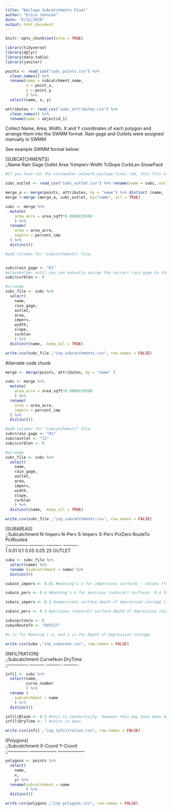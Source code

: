 ```yaml
---
title: "Wailupe Subcatchments Final"
author: "Erica Johnson"
date: "5/12/2020"
output: html_document
---
```


```r
knitr::opts_chunk$set(echo = TRUE)

```

```r

library(tidyverse)
library(dplyr)
library(data.table)
library(janitor)

points <- read_csv("subc_points.csv") %>% 
  clean_names() %>% 
  rename(name = subcatchment_name,
         x = point_x,
         y = point_y
         ) %>%  
  select(name, x, y)

attributes <- read_csv("subc_attributes.csv") %>% 
  clean_names() %>% 
  rename(name = objectid_1)
```

Collect Name, Area, Width, X and Y coordinates of each polygon and arrange them into the SWMM format. Rain gage and Outlets were assigned manually in SWMM

See example SWMM format below:

[SUBCATCHMENTS]								
;;Name  Rain Gage  Outlet  Area  %Imperv 	Width  %Slope  CurbLen  SnowPack      
        
```r
#If you have run the stormwater_network_wailupe_final.rmd, this file will be available. If not, use the alternate code chunk below

subc_outlet <- read_csv("subc_outlet.csv") %>% rename(name = subc, outlet = node)

merge_a <- merge(points, attributes, by = "name") %>% distinct (name, .keep_all = TRUE) 
merge <-merge (merge_a, subc_outlet, by="name", all = TRUE)

subc <- merge %>%
  mutate(
    area_acre = area_sqft*0.0000229568
    ) %>% 
  rename(
    area = area_acre,
    imperv = percent_imp
  ) %>% 
  distinct()

#add columns for "subcatchments" file. 


subc$rain_gage <- "R1" 
#placeholder until you can manually assign the correct rain gage to the correct subcatchment
subc$curblen <- 0

#arrange
subc_file <- subc %>% 
  select(
    name, 
    rain_gage, 
    outlet, 
    area, 
    imperv, 
    width, 
    slope, 
    curblen
    ) %>% 
  distinct(name, .keep_all = TRUE)

write.csv(subc_file ,"inp_subcatchments.csv", row.names = FALSE)
```

Alternate code chunk
```r
merge <- merge(points, attributes, by = "name" )

subc <- merge %>%
  mutate(
    area_acre = area_sqft*0.0000229568
    ) %>% 
  rename(
    area = area_acre,
    imperv = percent_imp
  ) %>% 
  distinct()

#add columns for "subcatchments" file. 
subc$rain_gage <- "R1" 
subc$outlet <- "J1" 
subc$curblen <- 0

#arrange
subc_file <- subc %>% 
  select(
    name, 
    rain_gage, 
    outlet, 
    area, 
    imperv, 
    width, 
    slope, 
    curblen
    ) %>% 
  distinct(name, .keep_all = TRUE)

write.csv(subc_file ,"inp_subcatchments.csv", row.names = FALSE)

```

[SUBAREAS]								
;;Subcatchment  N-Imperv  N-Perv  S-Imperv  S-Perv  PctZero  RouteTo  PctRouted 	
;;--------------	----------	----------	----------		
1	0.01	0.1	0.05	0.05	25	OUTLET    		
```r
suba <- subc_file %>% 
  select(name) %>% 
  rename (subcatchment = name) %>% 
  distinct()

suba$n_imperv <- 0.01 #manning's n for impervious surfaces - values from SWMM Manual

suba$n_perv <- 0.4 #manning's n for pervious (natural) surfaces. 0.4 for forested subcatchments. Later, identify urban subcatchments and input 0.15. - values from SWMM Manual  

suba$s_imperv <- 0.2 #impervious surface depth of depression storage (in) - values in SWMM Manual

suba$s_perv <- 0.3 #pervious (natural) surface depth of depression storage - values in SWMM manual

suba$pctzero <- 0
suba$RouteTo <- "OUTLET"

#n is for Manning's n, and s is for Depth of Depression Storage.

write.csv(suba ,"inp_subareas.csv", row.names = FALSE)
```

[INFILTRATION]					
;;Subcatchment  	CurveNum  	          	DryTime   
;;--------------	----------	----------	----------
```r
infil <- subc %>% 
  select(name,
         curve_number
         ) %>% 
  rename (
    subcatchment = name
    ) %>% 
  distinct()

infil$Blank <- 0.5 #this is conductivity, however this may have been depreciated in the model
infil$DryTime <- 7 #units in days

write.csv(infil ,"inp_infiltration.csv", row.names = FALSE)
```

[Polygons]		
;;Subcatchment  	X-Coord           	Y-Coord           
;;--------------	------------------	------------------
```r
polygons <- points %>% 
  select(
    name,
    x,
    y) %>% 
  rename(subcatchment = name
         ) %>% 
  distinct()

write.csv(polygons ,"inp_polygons.csv", row.names = FALSE)
```

